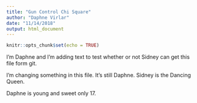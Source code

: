```yaml
---
title: "Gun Control Chi Square"
author: "Daphne Virlar"
date: "11/14/2018"
output: html_document
---
```


```r
knitr::opts_chunk$set(echo = TRUE)
```

I'm Daphne and I'm adding text to test whether or not Sidney can get this file form git.


I'm changing something in this file. It's still Daphne. Sidney is the Dancing Queen.

Daphne is young and sweet only 17. 